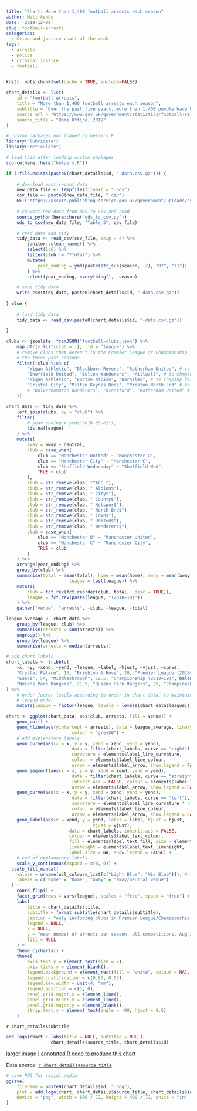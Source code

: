 ```yaml
---
title: "Chart: More than 1,400 football arrests each season"
author: Matt Ashby
date: '2019-12-09'
slug: football-arrests
categories:
  - Crime and justice chart of the week
tags:
  - arrests
  - police
  - criminal justice
  - football
---
```


```r
knitr::opts_chunk$set(cache = TRUE, include=FALSE)
```

```r
chart_details <- list(
	id = "football-arrests",
	title = "More than 1,400 football arrests each season",
	subtitle = "Over the past five years, more than 1,400 people have been arrested on average each season for football-related offences across the top five English divisions, with incidents reported at over 1,000 different matches. Most arrests are for violence, and about half are for offences outside the grounds themselves. More fans are arrested at away games, even though far fewer fans typically travel than attend home games. However, the rate of arrests at football matches overall is low, at about 3 arrests per 100,000 match spectators.",
	source_url = "https://www.gov.uk/government/statistics/football-related-arrests-and-banning-orders-england-and-wales-2018-to-2019-season",
	source_title = "Home Office, 2019"
)
```

```r
# custom packages not loaded by helpers.R
library("lubridate")
library("reticulate")

# load this after loading custom packages
source(here::here("helpers.R"))
```

```r
if (!file.exists(paste0(chart_details$id, "-data.csv.gz"))) {
	
	# download most-recent data
	new_data_file <- tempfile(fileext = ".ods")
	csv_file <- paste0(new_data_file, ".csv")
	GET("https://assets.publishing.service.gov.uk/government/uploads/system/uploads/attachment_data/file/831833/football-related-arrests-banning-orders-1819-hosb2219-tables.ods", write_disk(new_data_file))
	
	# convert new data from ODS to CSV and read
	source_python(here::here("ods_to_csv.py"))
	ods_to_csv(new_data_file, "Table_5", csv_file)

	# read data and tidy
	tidy_data <- read_csv(csv_file, skip = 4) %>% 
		janitor::clean_names() %>% 
		select(1:6) %>% 
		filter(club != "*Total") %>% 
		mutate(
			year_ending = ymd(paste(str_sub(season, -2), "07", "31"))
		) %>% 
		select(year_ending, everything(), -season)

	# save tidy data
	write_csv(tidy_data, paste0(chart_details$id, "-data.csv.gz"))	
	
} else {
	
	# load tidy data
	tidy_data <- read_csv(paste0(chart_details$id, "-data.csv.gz"))
	
}

clubs <- jsonlite::fromJSON("football-clubs.json") %>% 
	map_dfr(~ list(club = .), .id = "league") %>% 
	# remove clubs that weren't in the Premier League or Championship for some of
	# the three past seasons
	filter(!club %in% c(
		"Wigan Athletic", "Blackburn Rovers", "Rotherham United", # to Chmpshp 2018-19
		"Sheffield United", "Bolton Wanderers", "Millwall", # to Chmpshp 2017-18
		"Wigan Athletic", "Burton Albion", "Barnsley", # to Chmpshp for 2016-17
		"Bristol City", "Milton Keynes Dons", "Preston North End" # to Chmpshp for 2015-16
		# "Wolverhampton Wanderers", "Brentford", "Rotherham United" # to Chmpshp for 2014-15
	))
```

```r
chart_data <- tidy_data %>% 
	left_join(clubs, by = "club") %>% 
	filter(
		# year_ending > ymd("2016-08-01"),
		!is.na(league)
	) %>%
	mutate(
		away = away + neutral,
		club = case_when(
			club == "Manchester United" ~ "Manchester U",
			club == "Manchester City" ~ "Manchester C",
			club == "Sheffield Wednesday" ~ "Sheffield Wed",
			TRUE ~ club
		),
		club = str_remove(club, "^AFC "),
		club = str_remove(club, " Albion$"),
		club = str_remove(club, " City$"),
		club = str_remove(club, " County$"),
		club = str_remove(club, " Hotspur$"),
		club = str_remove(club, " North End$"),
		club = str_remove(club, " Town$"),
		club = str_remove(club, " United$"),
		club = str_remove(club, " Wanderers$"),
		club = case_when(
			club == "Manchester U" ~ "Manchester United",
			club == "Manchester C" ~ "Manchester City",
			TRUE ~ club
		)
	) %>% 
	arrange(year_ending) %>%
	group_by(club) %>%
	summarise(total = mean(total), home = mean(home), away = mean(away), 
						league = last(league)) %>% 
	mutate(
		club = fct_rev(fct_reorder(club, total, .desc = TRUE)),
		league = fct_rev(paste(league, "(2018–19)"))
	) %>% 
	gather("venue", "arrests", -club, -league, -total)

league_average <- chart_data %>% 
	group_by(league, club) %>% 
	summarise(arrests = sum(arrests)) %>% 
	ungroup() %>% 
	group_by(league) %>% 
	summarise(arrests = median(arrests))

# add chart labels
chart_labels <- tribble(
	~x, ~y, ~xend, ~yend, ~league, ~label, ~hjust, ~vjust, ~curve,
	"Crystal Palace", 16, "Brighton & Hove", 20, "Premier League (2018–19)", balance_lines("a higher proportion of arrests of fans of some clubs (e.g. Newcastle and Crystal Palace) occurred on the road, compared to most clubs", 3), "left", "center", "right",
	"Leeds", 54, "Middlesbrough", 52.5, "Championship (2018–19)", balance_lines("Birmingham City fans were arrested more often away from home than most clubs' home and away arrests combined", 3), "right", "top", "left",
	"Queens Park Rangers", 21.5, "Queens Park Rangers", 25, "Championship (2018–19)", balance_lines("half of clubs in this league had more/fewer arrests than this value", 3), "left", "center", "left"
) %>% 
	# order factor levels according to order in chart data, to maintain facet and
	# legend order
	mutate(league = factor(league, levels = levels(chart_data$league)))
```

```r
chart <- ggplot(chart_data, aes(club, arrests, fill = venue)) +
	geom_col() +
	geom_hline(aes(yintercept = arrests), data = league_average, linetype = "11", 
						 colour = "grey50") + 
	# add explanatory labels
	geom_curve(aes(x = x, y = y, xend = xend, yend = yend),
						 data = filter(chart_labels, curve == "right"), inherit.aes = FALSE, 
						 curvature = elements$label_line_curvature, 
						 colour = elements$label_line_colour, 
						 arrow = elements$label_arrow, show.legend = FALSE) +
	geom_segment(aes(x = x, y = y, xend = xend, yend = yend),
						 data = filter(chart_labels, curve == "straight"), 
						 inherit.aes = FALSE, colour = elements$label_line_colour, 
						 arrow = elements$label_arrow, show.legend = FALSE) +
	geom_curve(aes(x = x, y = y, xend = xend, yend = yend),
						 data = filter(chart_labels, curve == "left"), inherit.aes = FALSE, 
						 curvature = elements$label_line_curvature * -1, 
						 colour = elements$label_line_colour, 
						 arrow = elements$label_arrow, show.legend = FALSE) +
	geom_label(aes(x = xend, y = yend, label = label, hjust = hjust, 
								 vjust = vjust),
						data = chart_labels, inherit.aes = FALSE, 
						colour = elements$label_text_colour,
						fill = elements$label_text_fill, size = elements$label_text_size, 
						lineheight = elements$label_text_lineheight,
						label.size = NA, show.legend = FALSE) +
	# end of explanatory labels
	scale_y_continuous(expand = c(0, 0)) +
  scale_fill_manual(
    values = unname(ucl_colours_list[c("Light Blue", "Mid Blue")]), # "Orange", "Mid Purple"
    labels = c("home" = "home", "away" = "away/neutral venue")
  ) +
	coord_flip() +
	facet_grid(rows = vars(league), scales = "free", space = "free") +
	labs(
		title = chart_details$title,
		subtitle = format_subtitle(chart_details$subtitle),
		caption = "only including clubs in Premier League/Championship for all five seasons",
		legend = NULL,
		x = NULL,
		y = "mean number of arrests per season, all competitions, Aug 2014 to Jul 2019",
		fill = NULL
	) +
	theme_cjcharts() +
	theme(
		axis.text.y = element_text(size = 7),
		axis.ticks.y = element_blank(),
		legend.background = element_rect(fill = "white", colour = NA),
		legend.justification = c(0.95, 0.05),
		legend.key.width = unit(4, "mm"),
		legend.position = c(1, 0),
		panel.grid.major.x = element_line(),
		panel.grid.minor.x = element_line(),
		panel.grid.major.y = element_blank(),
		strip.text.y = element_text(angle = -90, hjust = 0.5)
	)

```

`r chart_details$subtitle`

```r
add_logo(chart + labs(title = NULL, subtitle = NULL), 
				 chart_details$source_title, chart_details$id)
```

[larger image](../`r chart_details$id`.png)
| [annotated R code to produce this chart](https://github.com/mpjashby/lesscrime.info/blob/master/content/post/`r chart_details$id`.Rmd)

Data source: [`r chart_details$source_title`](`r chart_details$source_url`)


```r
# save PNG for social media
ggsave(
	filename = paste0(chart_details$id, ".png"), 
	plot = add_logo(chart, chart_details$source_title, chart_details$id), 
	device = "png", width = 600 / 72, height = 400 / 72, units = "in"
)
```
